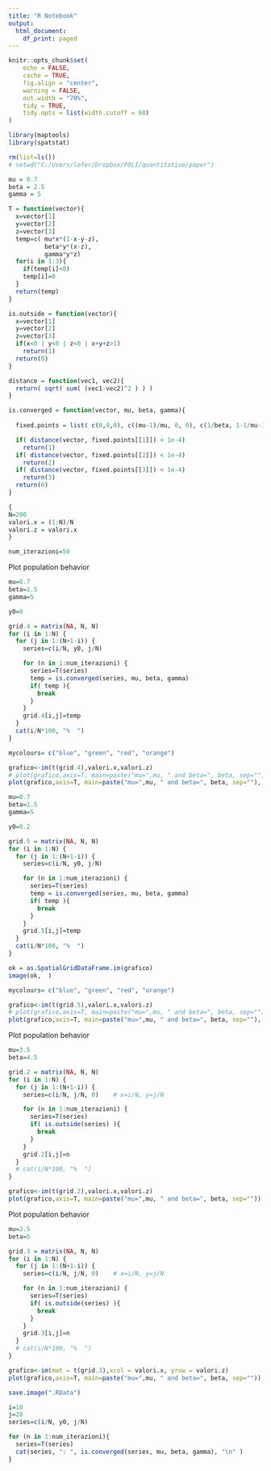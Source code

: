 ```yaml
---
title: "R Notebook"
output:
  html_document:
    df_print: paged
---
```


```r
knitr::opts_chunk$set(
	echo = FALSE,
	cache = TRUE,
	fig.align = "center",
	warning = FALSE,
	out.width = "70%",
	tidy = TRUE,
	tidy.opts = list(width.cutoff = 60)
)
```

```r
library(maptools)
library(spatstat)

rm(list=ls())
# setwd("C:/Users/lofer/Dropbox/POLI/quantitative/paper")

mu = 0.7
beta = 2.5
gamma = 5

T = function(vector){
  x=vector[1]
  y=vector[2]
  z=vector[3]
  temp=c( mu*x*(1-x-y-z),
          beta*y*(x-z),
          gamma*y*z)
  for(i in 1:3){
    if(temp[i]<0)
    temp[i]=0
  }
  return(temp)
}

is.outside = function(vector){
  x=vector[1]
  y=vector[2]
  z=vector[3]
  if(x<0 | y<0 | z<0 | x+y+z>1)
    return(1)
  return(0)
}

distance = function(vec1, vec2){
  return( sqrt( sum( (vec1-vec2)^2 ) ) )
}

is.converged = function(vector, mu, beta, gamma){
  
  fixed.points = list( c(0,0,0), c((mu-1)/mu, 0, 0), c(1/beta, 1-1/mu-1/beta, 0) )

  if( distance(vector, fixed.points[[1]]) < 1e-4)
    return(1)
  if( distance(vector, fixed.points[[2]]) < 1e-4)
    return(2)
  if( distance(vector, fixed.points[[3]]) < 1e-4)
    return(3)
  return(0)
}

{
N=200
valori.x = (1:N)/N
valori.z = valori.x
}

```


```R
num_iterazioni=50
```


Plot population behavior
```r
mu=0.7
beta=1.5
gamma=5

y0=0

grid.4 = matrix(NA, N, N)
for (i in 1:N) {
  for (j in 1:(N+1-i)) {
    series=c(i/N, y0, j/N)

    for (n in 1:num_iterazioni) {
      series=T(series)
      temp = is.converged(series, mu, beta, gamma) 
      if( temp ){
        break
      }
    }
    grid.4[i,j]=temp
  }
  cat(i/N*100, "%  ")
}
```


```r
mycolours= c("blue", "green", "red", "orange")

grafico<-im(t(grid.4),valori.x,valori.z)
# plot(grafico,axis=T, main=paste("mu=",mu, " and beta=", beta, sep=""), col=c("green", "red"))
plot(grafico,axis=T, main=paste("mu=",mu, " and beta=", beta, sep=""), col=mycolours, show.all=T)
```

```r
mu=0.7
beta=1.5
gamma=5

y0=0.2

grid.5 = matrix(NA, N, N)
for (i in 1:N) {
  for (j in 1:(N+1-i)) {
    series=c(i/N, y0, j/N)

    for (n in 1:num_iterazioni) {
      series=T(series)
      temp = is.converged(series, mu, beta, gamma) 
      if( temp ){
        break
      }
    }
    grid.5[i,j]=temp
  }
  cat(i/N*100, "%  ")
}
```


```r

ok = as.SpatialGridDataFrame.im(grafico)
image(ok,  )
```

```r
mycolours= c("blue", "green", "red", "orange")

grafico<-im(t(grid.5),valori.x,valori.z)
# plot(grafico,axis=T, main=paste("mu=",mu, " and beta=", beta, sep=""), col=c("green", "red"))
plot(grafico,axis=T, main=paste("mu=",mu, " and beta=", beta, sep=""), col=mycolours, show.all=T)
```
Plot population behavior
```R
mu=3.5
beta=4.5

grid.2 = matrix(NA, N, N)
for (i in 1:N) {
  for (j in 1:(N+1-i)) {
    series=c(i/N, j/N, 0)    # x=i/N, y=j/N

    for (n in 1:num_iterazioni) {
      series=T(series)
      if( is.outside(series) ){
        break
      }
    }
    grid.2[i,j]=n
  }
  # cat(i/N*100, "%  ")
}
```

```r
grafico<-im(t(grid.2),valori.x,valori.z)
plot(grafico,axis=T, main=paste("mu=",mu, " and beta=", beta, sep=""))
```

Plot population behavior
```R
mu=2.5
beta=5

grid.3 = matrix(NA, N, N)
for (i in 1:N) {
  for (j in 1:(N+1-i)) {
    series=c(i/N, j/N, 0)    # x=i/N, y=j/N

    for (n in 1:num_iterazioni) {
      series=T(series)
      if( is.outside(series) ){
        break
      }
    }
    grid.3[i,j]=n
  }
  # cat(i/N*100, "%  ")
}
```

```r
grafico<-im(mat = t(grid.3),xcol = valori.x, yrow = valori.z)
plot(grafico,axis=T, main=paste("mu=",mu, " and beta=", beta, sep=""))
```

```r
save.image(".RData")
```

```r
i=10
j=20
series=c(i/N, y0, j/N)

for (n in 1:num_iterazioni){
  series=T(series)
  cat(series, ": ", is.converged(series, mu, beta, gamma), "\n" )
}
```




